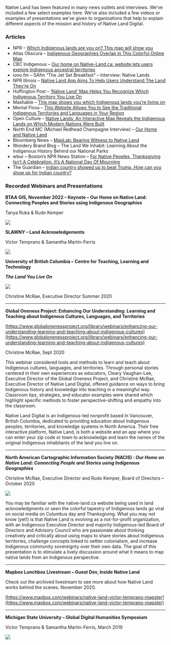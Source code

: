 Native Land has been featured in many news outlets and interviews. We’ve included a few select examples here. We’ve also included a few videos or examples of presentations we’ve given to organizations that help to explain different aspects of the mission and history of Native Land Digital.

### Articles

*   NPR – [Which Indigenous lands are you on? This map will show you](https://www.npr.org/2022/10/10/1127837659/native-land-map-ancestral-tribal-lands-worldwide)
*   Atlas Obscura – [Indigenous Geographies Overlap in This Colorful Online Map](https://www.atlasobscura.com/articles/native-land-map-of-indigenous-territories)
*   CBC Indigenous – [Our home on Native-Land.ca: website lets users explore Indigenous ancestral territories](https://www.cbc.ca/news/indigenous/native-land-website-traditional-territories-1.4638401)
*   iono.fm – SAfm “The Jet Set Breakfast” – Interview: Native Lands
*   NPR Illinois – [Native Land App Aims To Help Users Understand The Land They’re On](https://www.nprillinois.org/post/native-land-app-aims-help-users-understand-land-theyre#stream/0)
*   Huffington Post – [‘Native Land’ Map Helps You Recognize Which Indigenous Territory You Live On](https://www.huffingtonpost.ca/2019/01/06/native-land-map-indigenous-territory_a_23610678/?guccounter=1&guce_referrer=aHR0cHM6Ly93d3cuZ29vZ2xlLmNvbS8&guce_referrer_sig=AQAAANBz5o-P__O-iNaCm5r2H8ykVvOrBloBTeRn4veoQ3NE91_dvWvi3UajYQEqH72N8Dg46Tt0uFsSxRYOTcz_9oWko2mmGfq6lo_PFv6Zg2mUNOJ_nRcLl2KQM90ddCWReIyOuydZacPCvh6pd-LzpWrd7tPeH7HxSmYNVjcaaJz3)
*   Mashable – [This map shows you which Indigenous lands you’re living on](https://mashable.com/article/indigenous-map-america/)
*   Mental Floss – [This Website Allows You to See the Traditional Indigenous Territories and Languages in Your Region](https://www.mentalfloss.com/article/552693/native-land-website-highlights-indigenous-territories-and-languages)
*   Open Culture – [Native Lands: An Interactive Map Reveals the Indigenous Lands on Which Modern Nations Were Built](https://www.openculture.com/2018/08/native-lands-interactive-map-reveals-indigenous-lands-modern-nations-built.html)
*   North End MC (Michael Redhead Champagne Interview) – [Our Home and Native Land](https://northendmc.wordpress.com/2015/09/19/our-home-and-native-land-part-1-native-land-ca/)
*   Bloomberg News – [MapLab: Bearing Witness to Native Land](https://www.bloomberg.com/news/newsletters/2020-10-07/maplab-bearing-witness-to-native-land)
*   Wondery Brand Blog – The Land We Inhabit: Learning About the Indigenous History Behind our National Parks
*   wbur – Boston’s NPR News Station – [For Native Peoples, Thanksgiving Isn’t A Celebration. It’s A National Day Of Mourning](https://www.wbur.org/hereandnow/2020/11/25/native-americans-thanksgiving-mourning)
*   The Guardian – [Indian country showed up to beat Trump. How can you show up for Indian country?](https://www.theguardian.com/us-news/2020/nov/26/native-american-us-election-education-activism)

### Recorded Webinars and Presentations

**BTAA GIS, November 2022 – Keynote – Our Home on Native Land: Connecting Peoples and Stories using Indigenous Geographies**

Tanya Ruka & Rudo Kemper

[![](https://markdown-videos-api.jorgenkh.no/youtube/ATUgXF1C-bI)](https://youtu.be/ATUgXF1C-bI)

**SLAWNY – Land Acknowledgements**

Victor Temprano & Samantha Martin-Ferris

[![](https://markdown-videos-api.jorgenkh.no/youtube/DepjTvfQeos)](https://youtu.be/DepjTvfQeos)

**University of British Columbia –** **Centre for Teaching, Learning and Technology**

**_The Land You Live On_**

[![](https://markdown-videos-api.jorgenkh.no/youtube/Ijsz4tzRkEA)](https://youtu.be/Ijsz4tzRkEA)

Christine McRae, Executive Director
Summer 2020

* * *

**Global Oneness Project: Enhancing Our Understanding: Learning and Teaching about Indigenous Cultures, Languages, and Territories**

[https://www.globalonenessproject.org/library/webinars/enhancing-our-understanding-learning-and-teaching-about-indigenous-cultures](https://www.globalonenessproject.org/library/webinars/enhancing-our-understanding-learning-and-teaching-about-indigenous-cultures)

Christine McRae, Sept 2020

This webinar considered tools and methods to learn and teach about Indigenous cultures, languages, and territories. Through personal stories centered in their own experiences as educators, Cleary Vaughan-Lee, Executive Director of the Global Oneness Project, and Christine McRae, Executive Director of Native Land Digital, offered guidance on ways to bring Indigenous history and knowledge into teaching in a meaningful way. Classroom tips, strategies, and educator examples were shared which highlight specific methods to foster perspective-shifting and empathy into the classroom. 

Native Land Digital is an Indigenous-led nonprofit based in Vancouver, British Columbia, dedicated to providing education about Indigenous peoples, territories, and knowledge systems in North America. Their free interactive platform, Native Land, is both a website and an app where you can enter your zip code or town to acknowledge and learn the names of the original Indigenous inhabitants of the land you live on.

* * *

**North American Cartographic Information Society (NACIS) : _Our Home on Native Land: Connecting People and Stories using Indigenous Geographies_**

Christine McRae, Executive Director and Rudo Kemper, Board of Directors – October 2020

[![](https://markdown-videos-api.jorgenkh.no/youtube/Ddh-HqHgT7c)](https://youtu.be/Ddh-HqHgT7c)

You may be familiar with the native-land.ca website being used in land acknowledgments or seen the colorful tapestry of Indigenous lands go viral on social media on Columbus day and Thanksgiving. What you may not know (yet!) is that Native Land is evolving as a not-for-profit organization, with an Indigenous Executive Director and majority Indigenous-led Board of Directors and Advisory Council who are passionate about thinking creatively and critically about using maps to share stories about Indigenous territories, challenge concepts linked to settler colonialism, and increase Indigenous community sovereignty over their own data. The goal of this presentation is to stimulate a lively discussion around what it means to map native lands from an Indigenous perspective.

* * *

**Mapbox Lunchbox Livestream – Guest Dev, Inside Native Land**

Check out the archived livestream to see more about how Native Land works behind the scenes. November 2020.

[https://www.mapbox.com/webinars/native-land-victor-temprano-mapster](https://www.mapbox.com/webinars/native-land-victor-temprano-mapster)

* * *

**Michigan State University – Global Digital Humanities Symposium**

Victor Temprano & Samantha Martin-Ferris, March 2019

[![](https://markdown-videos-api.jorgenkh.no/youtube/Y_VXm1iJhlY)](https://youtu.be/Y_VXm1iJhlY)
